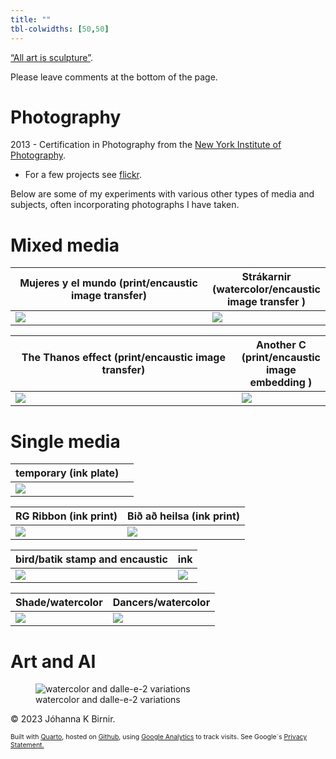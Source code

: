 ```yaml
---
title: ""
tbl-colwidths: [50,50]
---
```


<!-- Google tag (gtag.js) -->

```{=html}
<script async src="https://www.googletagmanager.com/gtag/js?id=G-LPJSR1NJ6X"></script>
```
```{=html}
<script>
  window.dataLayer = window.dataLayer || [];
  function gtag(){dataLayer.push(arguments);}
  gtag('js', new Date());

  gtag('config', 'G-LPJSR1NJ6X');
</script>
```
["All art is sculpture"](https://johannahel.ga/cv/).

Please leave comments at the bottom of the page.

# Photography

2013 - Certification in Photography from the [New York Institute of Photography](https://www.nyip.edu).

-   For a few projects see [flickr](https://www.flickr.com/photos/jkbirnir/albums).

Below are some of my experiments with various other types of media and subjects, often incorporating photographs I have taken.

# Mixed media

| Mujeres y el mundo (print/encaustic image transfer) |  Strákarnir (watercolor/encaustic image transfer )   |
|-----------------------|-----|
| ![](images/art1.jpeg)   |   ![](images/art2.jpg)   |

| The Thanos effect (print/encaustic image transfer) |  Another C (print/encaustic image embedding )   |
|-----------------------|-----|
| ![](images/art19.jpg)   |   ![](images/art20.jpg)   |



# Single media

| temporary (ink plate) |     |
|-----------------------|-----|
| ![](images/art8.jpg)  |     |

| RG Ribbon (ink print) | Bið að heilsa (ink print) |
|-----------------------|---------------------------|
| ![](images/art4.jpg)  | ![](images/art3.jpg)      |

| bird/batik stamp and encaustic | ink                  |
|-----------------------|----------------------|
| ![](images/art6.jpg)  | ![](images/art7.jpg) |

| Shade/watercolor     |  Dancers/watercolor  |
|----------------------|----------------------|
| ![](images/art5.jpg) | ![](images/art21.png)|

# Art and AI 

![watercolor and dalle-e-2 variations](images/art18.png)





© 2023 Jóhanna K Birnir.

::: {style="font-size: 75%;"}
Built with [Quarto](https://quarto.org/), hosted on [Github](https://github.com/jkbirnir), using [Google Analytics](https://analytics.withgoogle.com/) to track visits. See Google´s [Privacy Statement.](https://policies.google.com/privacy)
:::

